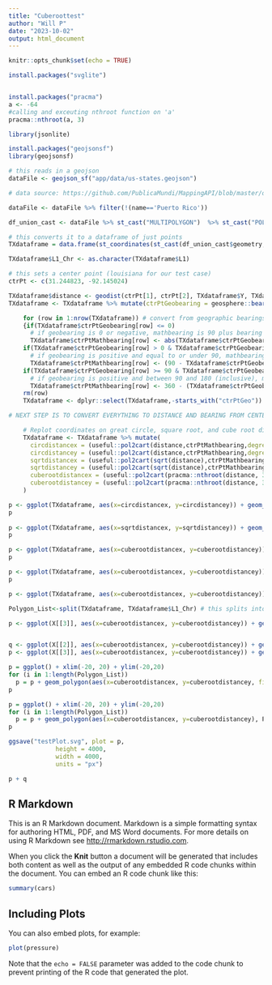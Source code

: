 ```yaml
---
title: "Cuberoottest"
author: "Will P"
date: "2023-10-02"
output: html_document
---
```


```r
knitr::opts_chunk$set(echo = TRUE)

install.packages("svglite")


install.packages("pracma")
a <- -64
#calling and exceuting nthroot function on 'a'
pracma::nthroot(a, 3)

library(jsonlite)

install.packages("geojsonsf")
library(geojsonsf)

# this reads in a geojson
dataFile <- geojson_sf("app/data/us-states.geojson")

# data source: https://github.com/PublicaMundi/MappingAPI/blob/master/data/geojson/us-states.json

dataFile <- dataFile %>% filter(!(name=='Puerto Rico'))

df_union_cast <- dataFile %>% st_cast("MULTIPOLYGON")  %>% st_cast("POLYGON")

# this converts it to a dataframe of just points
TXdataframe = data.frame(st_coordinates(st_cast(df_union_cast$geometry,"MULTIPOINT")))

TXdataframe$L1_Chr <- as.character(TXdataframe$L1)

# this sets a center point (louisiana for our test case)
ctrPt <- c(31.244823, -92.145024)

TXdataframe$distance <- geodist(ctrPt[1], ctrPt[2], TXdataframe$Y, TXdataframe$X, units = "km")
TXdataframe <- TXdataframe %>% mutate(ctrPtGeobearing = geosphere::bearing(c(ctrPt[2],ctrPt[1]), cbind(X, Y), a=6378137, f=1/298.257223563)) # get bearing of all points to center

    for (row in 1:nrow(TXdataframe)) # convert from geographic bearings to polar coordinates
    {if(TXdataframe$ctrPtGeobearing[row] <= 0)
      # if geobearing is 0 or negative, mathbearing is 90 plus bearing
      TXdataframe$ctrPtMathbearing[row] <- abs(TXdataframe$ctrPtGeobearing[row]) + 90
    if(TXdataframe$ctrPtGeobearing[row] > 0 & TXdataframe$ctrPtGeobearing[row] < 90)
      # if geobearing is positive and equal to or under 90, mathbearing is 90 - bearing
      TXdataframe$ctrPtMathbearing[row] <- (90 - TXdataframe$ctrPtGeobearing[row])
    if(TXdataframe$ctrPtGeobearing[row] >= 90 & TXdataframe$ctrPtGeobearing[row] <= 180)
      # if geobearing is positive and between 90 and 180 (inclusive), mathbearing is 360 - (geobearing - 90)
      TXdataframe$ctrPtMathbearing[row] <- 360 - (TXdataframe$ctrPtGeobearing[row] - 90)}
    rm(row)
    TXdataframe <- dplyr::select(TXdataframe,-starts_with("ctrPtGeo"))

# NEXT STEP IS TO CONVERT EVERYTHING TO DISTANCE AND BEARING FROM CENTER POINT

    # Replot coordinates on great circle, square root, and cube root distance scales
    TXdataframe <- TXdataframe %>% mutate(
      circdistancex = (useful::pol2cart(distance,ctrPtMathbearing,degrees = TRUE)[[1]]),
      circdistancey = (useful::pol2cart(distance,ctrPtMathbearing,degrees = TRUE)[[2]]),
      sqrtdistancex = (useful::pol2cart(sqrt(distance),ctrPtMathbearing,degrees = TRUE)[[1]]), 
      sqrtdistancey = (useful::pol2cart(sqrt(distance),ctrPtMathbearing,degrees = TRUE)[[2]]),
      cuberootdistancex = (useful::pol2cart(pracma::nthroot(distance, 3),ctrPtMathbearing,degrees = TRUE)[[1]]), 
      cuberootdistancey = (useful::pol2cart(pracma::nthroot(distance, 3),ctrPtMathbearing,degrees = TRUE)[[2]])
    )

p <- ggplot(TXdataframe, aes(x=circdistancex, y=circdistancey)) + geom_polygon(aes(fill=L1_Chr)) + xlim(-7000, 7000) + ylim(-7000,7000)
p
    
p <- ggplot(TXdataframe, aes(x=sqrtdistancex, y=sqrtdistancey)) + geom_polygon(fill=NA, colour = "black", size = .2) + xlim(-90, 90) + ylim(-90,90)
p

p <- ggplot(TXdataframe, aes(x=cuberootdistancex, y=cuberootdistancey)) + geom_polygon(aes(fill=L1_Chr), colour = "black", size = .2) + xlim(-20, 20) + ylim(-20,20)
p

p <- ggplot(TXdataframe, aes(x=cuberootdistancex, y=cuberootdistancey)) + geom_polygon(aes(), rule = 'winding', fill = 'gray', colour = "black", size = .2) + xlim(-20, 20) + ylim(-20,20)
p    

p <- ggplot(TXdataframe, aes(x=cuberootdistancex, y=cuberootdistancey)) + geom_polygon(aes(), rule = 'winding', fill = 'gray', colour = "black", size = .2) + xlim(-20, 20) + ylim(-20,20)

Polygon_List<-split(TXdataframe, TXdataframe$L1_Chr) # this splits into list of polygons, but some are still multipolygons (and would need to be split previously)

p <- ggplot(X[[3]], aes(x=cuberootdistancex, y=cuberootdistancey)) + geom_polygon(aes(), rule = 'winding', fill = 'gray', colour = "black", size = .2) + xlim(-20, 20) + ylim(-20,20)


q <- ggplot(X[[2]], aes(x=cuberootdistancex, y=cuberootdistancey)) + geom_polygon(aes(), rule = 'winding', fill = 'gray', colour = "black", size = .2) + xlim(-20, 20) + ylim(-20,20)
p <- ggplot(X[[3]], aes(x=cuberootdistancex, y=cuberootdistancey)) + geom_polygon(aes(), rule = 'winding', fill = 'gray', colour = "black", size = .2) + xlim(-20, 20) + ylim(-20,20)

p = ggplot() + xlim(-20, 20) + ylim(-20,20)
for (i in 1:length(Polygon_List))
  p = p + geom_polygon(aes(x=cuberootdistancex, y=cuberootdistancey, fill=L1_Chr), Polygon_List[[i]], rule = 'winding', colour = "black", size = .2)
p

p = ggplot() + xlim(-20, 20) + ylim(-20,20)
for (i in 1:length(Polygon_List))
  p = p + geom_polygon(aes(x=cuberootdistancex, y=cuberootdistancey), Polygon_List[[i]], rule = 'winding', colour = "black",  fill='gray', size = .2)
p

ggsave("testPlot.svg", plot = p,
             height = 4000,
             width = 4000,
             units = "px") 

p + q    
```

## R Markdown

This is an R Markdown document. Markdown is a simple formatting syntax for authoring HTML, PDF, and MS Word documents. For more details on using R Markdown see <http://rmarkdown.rstudio.com>.

When you click the **Knit** button a document will be generated that includes both content as well as the output of any embedded R code chunks within the document. You can embed an R code chunk like this:

```r
summary(cars)
```

## Including Plots

You can also embed plots, for example:

```r
plot(pressure)
```

Note that the `echo = FALSE` parameter was added to the code chunk to prevent printing of the R code that generated the plot.
